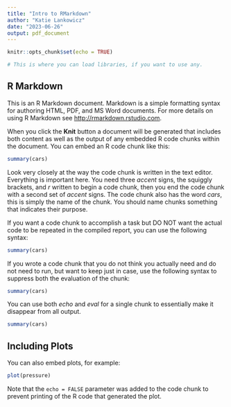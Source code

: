 ```yaml
---
title: "Intro to RMarkdown"
author: "Katie Lankowicz"
date: "2023-06-26"
output: pdf_document
---
```


```r
knitr::opts_chunk$set(echo = TRUE)

# This is where you can load libraries, if you want to use any.
```

## R Markdown

This is an R Markdown document. Markdown is a simple formatting syntax for authoring HTML, PDF, and MS Word documents. For more details on using R Markdown see <http://rmarkdown.rstudio.com>.

When you click the **Knit** button a document will be generated that includes both content as well as the output of any embedded R code chunks within the document. You can embed an R code chunk like this:

```r
summary(cars)
```

Look very closely at the way the code chunk is written in the text editor. Everything is important here. You need three _accent_ signs, the squiggly brackets, and _r_ written to begin a code chunk, then you end the code chunk with a second set of _accent_ signs. The code chunk also has the word _cars_, this is simply the name of the chunk. You should name chunks something that indicates their purpose.

If you want a code chunk to accomplish a task but DO NOT want the actual code to be repeated in the compiled report, you can use the following syntax:

```r
summary(cars)
```

If you wrote a code chunk that you do not think you actually need and do not need to run, but want to keep just in case, use the following syntax to suppress both the evaluation of the chunk:

```r
summary(cars)
```

You can use both _echo_ and _eval_ for a single chunk to essentially make it disappear from all output.

```r
summary(cars)
```

## Including Plots

You can also embed plots, for example:

```r
plot(pressure)
```

Note that the `echo = FALSE` parameter was added to the code chunk to prevent printing of the R code that generated the plot.
